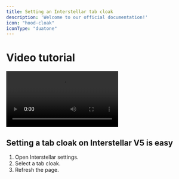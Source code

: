 ```yaml
---
title: Setting an Interstellar tab cloak
description: 'Welcome to our official documentation!'
icon: "hood-cloak"
iconType: "duatone"
---
```

# Video tutorial
<video controls src="assets/video/v5-tabcloak.mp4"></video>

## Setting a tab cloak on Interstellar V5 is easy
1. Open Interstellar settings.
2. Select a tab cloak.
3. Refresh the page.

